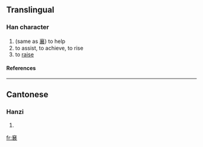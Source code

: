 ==Translingual==
===Han character===
{{Han char|rad=亠|as=11|sn=13|four=|canj=卜金廿廿女 (YCTTV)}}
# (same as [[襄]]) to help
# to assist, to achieve, to rise
# to [[raise]]
====References====
{{Han ref|kx=0089.201|hdz=10291.080|uh=342E|ud=13358}}

----
==Cantonese==
===Hanzi===
{{yue-hanzi|jyut=|y=seung1}}
# {{defn|Cantonese}}

[[fr:㐮]]